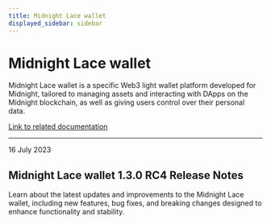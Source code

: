 ```yaml
---
title: Midnight Lace wallet
displayed_sidebar: sidebar
---
```


# Midnight Lace wallet

Midnight Lace wallet is a specific Web3 light wallet platform developed for Midnight, tailored to managing assets and interacting with DApps on the Midnight blockchain, as well as giving users control over their personal data.

[Link to related documentation](https://www.lace.io/)

---

<div 
  style={{
    marginTop: '0',
    fontSize: '1rem',
    fontWeight: 'normal',
    marginBottom: '0.5rem'
  }}
>
  16 July 2023
</div>

## Midnight Lace wallet 1.3.0 RC4 Release Notes

Learn about the latest updates and improvements to the Midnight Lace wallet, including new features, bug fixes, and breaking changes designed to enhance functionality and stability.

